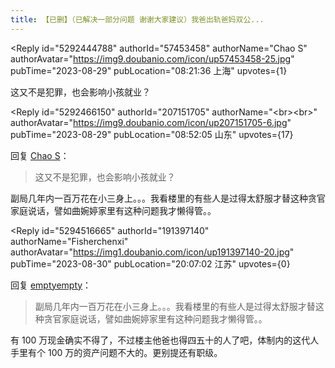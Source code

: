 ```yaml
---
title: 【已删】（已解决一部分问题 谢谢大家建议）我爸出轨爸妈双公...
---
```



<Forum groupName="当代家庭关系冷眼观察" groupUrl="https://www.douban.com/group/678964/" archivedAt="2025-05-16T14:24:50.998Z">
  <Post
    id="294048716"
    title="【已删】（已解决一部分问题 谢谢大家建议）我爸出轨爸妈双公..."
    url="https://www.douban.com/group/topic/294048716/?_spm_id=MTU2OTM5MzA2"
    pubTime="2023-08-30"
    highlightUserId="191397140"
  >


<Reply
  id="5292444788"
  authorId="57453458"
  authorName="Chao S"
  authorAvatar="https://img9.doubanio.com/icon/up57453458-25.jpg"
  pubTime="2023-08-29"
  pubLocation="08:21:36 上海"
  upvotes={1}
>
这又不是犯罪，也会影响小孩就业？
</Reply>

<Reply
  id="5292466150"
  authorId="207151705"
  authorName="&lt;br&gt;&lt;br&gt;"
  authorAvatar="https://img9.doubanio.com/icon/up207151705-6.jpg"
  pubTime="2023-08-29"
  pubLocation="08:52:05 山东"
  upvotes={17}
>
回复 [Chao S](https://www.douban.com/people/57453458/)：
 > 这又不是犯罪，也会影响小孩就业？

副局几年内一百万花在小三身上。。。我看楼里的有些人是过得太舒服才替这种贪官家庭说话，譬如曲婉婷家里有这种问题我才懒得管。。
</Reply>

<Reply
  id="5294516665"
  authorId="191397140"
  authorName="Fisherchenxi"
  authorAvatar="https://img1.doubanio.com/icon/up191397140-20.jpg"
  pubTime="2023-08-30"
  pubLocation="20:07:02 江苏"
  upvotes={0}
>
回复 [emptyempty](https://www.douban.com/people/207151705/)：
 > 副局几年内一百万花在小三身上。。。我看楼里的有些人是过得太舒服才替这种贪官家庭说话，譬如曲婉婷家里有这种问题我才懒得管。。

有 100
万现金确实不得了，不过楼主他爸也得四五十的人了吧，体制内的这代人手里有个
100 万的资产问题不大的。更别提还有职级。
</Reply>
  </Post>
</Forum>
